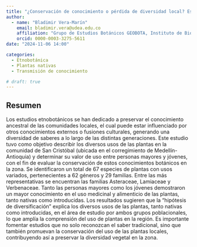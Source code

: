 ```yaml
---
title: "¿Conservación de conocimiento o pérdida de diversidad local? Estudio de plantas usadas por la comunidad de San Cristóbal (Medellín – Colombia)"
author:
  - name: "Bladimir Vera-Marín"
    email: bladimir.vera@udea.edu.co
    affiliation: "Grupo de Estudios Botánicos GEOBOTA, Instituto de Biología, Facultad de Ciencias Exactas y Naturales, Universidad de Antioquia UdeA"
    orcid: 0000-0003-3275-5611
date: "2024-11-06 14:00"

categories:
  - Etnobotánica 
  - Plantas nativas
  - Transmisión de conocimiento

# draft: true
---
```


## Resumen

Los estudios etnobotánicos se han dedicado a preservar el conocimiento ancestral de las comunidades locales, el cual puede estar influenciado por otros conocimientos externos o fusiones culturales, generando una diversidad de saberes a lo largo de las distintas generaciones. Este estudio tuvo como objetivo describir los diversos usos de las plantas en la comunidad de San Cristóbal (ubicada en el corregimiento de Medellín-Antioquia) y determinar su valor de uso entre personas mayores y jóvenes, con el fin de evaluar la conservación de estos conocimientos botánicos en la zona. Se identificaron un total de 67 especies de plantas con usos variados, pertenecientes a 62 géneros y 29 familias. Entre las más representativas se encuentran las familias Asteraceae, Lamiaceae y Verbenaceae. Tanto las personas mayores como los jóvenes demostraron un mayor conocimiento en el uso medicinal y alimenticio de las plantas, tanto nativas como introducidas. Los resultados sugieren que la "hipótesis de diversificación" explica los diversos usos de las plantas, tanto nativas como introducidas, en el área de estudio por ambos grupos poblacionales, lo que amplía la comprensión del uso de plantas en la región. Es importante fomentar estudios que no solo reconozcan el saber tradicional, sino que también promuevan la conservación del uso de las plantas locales, contribuyendo así a preservar la diversidad vegetal en la zona.

<!-- ## Presentación -->

<!-- PDF -->
<!-- ```{=html} -->
<!-- <object data="presentacion_xii-ccb.pdf" type="application/pdf" width="800" height="540"> -->
<!--     <p>Parece que no tienes un plugin PDF para este navegador. -->
<!--     No pasa nada… puede hacer <a href="presentacion_xii-ccb.pdf">clic aquí  -->
<!--     para descargar el archivo PDF.</a></p> -->
<!-- </object> -->
<!-- ``` -->

<!-- ## Citación -->
